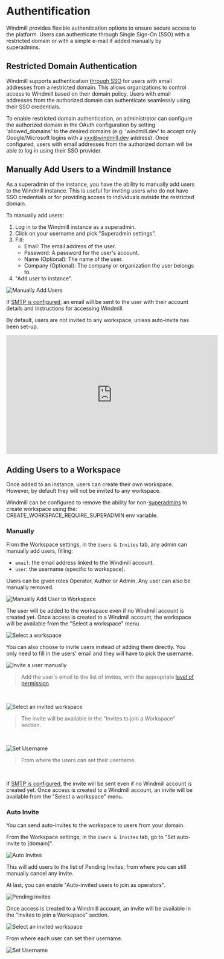 
# Authentification

Windmill provides flexible authentication options to ensure secure access to the platform. Users can authenticate through Single Sign-On (SSO) with a restricted domain or with a simple e-mail if added manually by superadmins.

<div class="grid grid-cols-2 gap-6 mb-4">
	<DocCard
    	title="Roles and Permissions"
    	description="Find out about the roles within a Windmill instance and their respective permissions."
    	href="/docs/core_concepts/roles_and_permissions"
    />
</div>

## Restricted Domain Authentication

Windmill supports authentication [through SSO](../../misc/2_setup_oauth/index.mdx) for users with email addresses from a restricted domain. This allows organizations to control access to Windmill based on their domain policy. Users with email addresses from the authorized domain can authenticate seamlessly using their SSO credentials.

To enable restricted domain authentication, an administrator can configure the authorized domain in the OAuth configuration by setting 'allowed_domains' to the desired domains (e.g: 'windmill.dev' to accept only Google/Microsoft logins with a xxx@windmill.dev address). Once configured, users with email addresses from the authorized domain will be able to log in using their SSO provider.

## Manually Add Users to a Windmill Instance

As a superadmin of the instance, you have the ability to manually add users to the Windmill instance. This is useful for inviting users who do not have SSO credentials or for providing access to individuals outside the restricted domain.

To manually add users:
1. Log in to the Windmill instance as a superadmin.
2. Click on your username and pick "Superadmin settings".
3. Fill:
   - Email: The email address of the user.
   - Password: A password for the user's account.
   - Name (Optional): The name of the user.
   - Company (Optional): The company or organization the user belongs to.
4. "Add user to instance".

![Manually Add Users](./add_global_users.png "Manually Add Users")

If [SMTP is configured](../../advanced/1_self_host/index.mdx#set-up-smtp-from-the-ui), an email will be sent to the user with their account details and instructions for accessing Windmill.

By default, users are not invited to any workspace, unless auto-invite has been set-up.

<iframe
	width="560"
	height="315"
	src="https://www.youtube.com/embed/Wyq6d0bkuGo?vq=hd1080"
	title="YouTube video player"
	frameborder="0"
	allow="accelerometer; autoplay; clipboard-write; encrypted-media; gyroscope; picture-in-picture; web-share"
	allowfullscreen="true"
></iframe>

<br/>

<div class="grid grid-cols-2 gap-6 mb-4">
	<DocCard
		title="Self Host Windmill"
		description="Self host Windmill in 2 minutes."
		href="/docs/advanced/self_host#authentication-and-user-management"
	/>
</div>

## Adding Users to a Workspace

Once added to an instance, users can create their own workspace. However, by default they will not be invited to any workspace.

Windmill can be configured to remove the ability for non-[superadmins](../16_roles_and_permissions/index.mdx) to create workspace using the: CREATE_WORKSPACE_REQUIRE_SUPERADMIN env variable.

### Manually

From the Workspace settings, in the `Users & Invites` tab, any admin can manually add users, filling:
- `email`: the email address linked to the Windmill account.
- `user`: the username (specific to workspace).

Users can be given roles Operator, Author or Admin. Any user can also be manually removed.

![Manually Add User to Workspace](./add_user_to_workspace.png "Manually add user to workspace")

The user will be added to the workspace even if no Windmill account is created yet. Once access is created to a Windmill account, the workspace will be available from the "Select a workspace" menu.

![Select a workspace](./select_workspace.png "Select a workspace")

You can also choose to invite users instead of adding them directly. You only need to fill in the users' email and they will have to pick the username.

![Invite a user manually](./invite_manually.png "Invite a user manually")

> Add the user's email to the list of invites, with the appropriate [level of permission](../16_roles_and_permissions/index.mdx).

<br/>

![Select an invited workspace](./get_invite.png "Select an invited workspace")

> The invite will be available in the "Invites to join a Workspace" section.

<br/>

![Set Username](./set_username.png "Set a Username")

> From where the users can set their username.

<br/>

If [SMTP is configured](../../advanced/1_self_host/index.mdx#set-up-smtp-from-the-ui), the invite will be sent even if no Windmill account is created yet. Once access is created to a Windmill account, an invite will be available from the "Select a workspace" menu.

### Auto Invite

You can send auto-invites to the workspace to users from your domain.

From the Workspace settings, in the `Users & Invites` tab, go to "Set auto-invite to [domain]".

![Auto Invites](./auto_invite.png "Auto invites")

This will add users to the list of Pending Invites, from where you can still manually cancel any invite.

At last, you can enable "Auto-invited users to join as operators".

![Pending invites](./pending_invites.png "Pending invites")

Once access is created to a Windmill account, an invite will be available in the "Invites to join a Workspace" section.

![Select an invited workspace](./get_invite.png "Select an invited workspace")

From where each user can set their username.

![Set Username](./set_username.png "Set a Username")